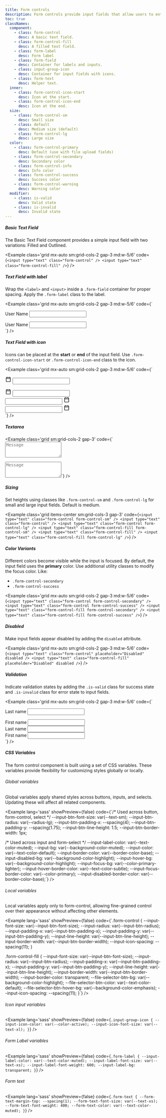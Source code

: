 ```yaml
---
title: Form controls
description: Form controls provide input fields that allow users to enter and edit text in forms and interfaces.
toc: true
classNames:
  component:
    - class: form-control
      desc: A basic text field.
    - class: form-control-fill
      desc: A filled text field.
    - class: form-label
      desc: Form label
    - class: form-field
      desc: Container for labels and inputs.
    - class: input-group-icon
      desc: Container for input fields with icons.
    - class: form-text
      desc: Helper text.
  inner:
    - class: form-control-icon-start
      desc: Icon at the start.
    - class: form-control-icon-end
      desc: Icon at the end.
  size:
    - class: form-control-sm
      desc: Small size
    - class: default
      desc: Medium size (default)
    - class: form-control-lg
      desc: Large size
  color:
    - class: form-control-primary
      desc: Default (use with file upload fields)
    - class: form-control-secondary
      desc: Secondary color
    - class: form-control-info
      desc: Info color
    - class: form-control-success
      desc: Success color
    - class: form-control-warning
      desc: Warning color
  modifier:
    - class: is-valid
      desc: Valid state
    - class: is-invalid
      desc: Invalid state
---
```


##### Basic Text Field

The Basic Text Field component provides a simple input field with two variations: Filled and Outlined.

<Example class='grid mx-auto sm:grid-cols-2 gap-3 md:w-5/6' code={`<input type="text" class="form-control" />
<input type="text" class="form-control-fill" />`} />

##### Text Field with label

Wrap the `<label>` and `<input>` inside a `.form-field` container for proper spacing. Apply the `.form-label` class to the label.

<Example class='grid mx-auto sm:grid-cols-2 gap-3 md:w-5/6' code={`<div class="form-field">
    <label class="form-label">User Name</label>
    <input type="text" class="form-control" />
  </div>
  <div class="form-field">
    <label class="form-label">User Name</label>
    <input type="text" class="form-control-fill" />
  </div>`} />

##### Text Field with icon

Icons can be placed at the **start** or **end** of the input field. Use `.form-control-icon-start` or `.form-control-icon-end` class to the icon.

<Example class='grid mx-auto sm:grid-cols-2 gap-3 md:w-5/6' code={`<div class="input-group-icon">
    <svg class="form-control-icon-start" xmlns="http://www.w3.org/2000/svg" width="20" height="20" viewBox="0 0 24 24"><path fill="currentColor" d="M5 22q-.825 0-1.412-.587T3 20V6q0-.825.588-1.412T5 4h1V3q0-.425.288-.712T7 2t.713.288T8 3v1h8V3q0-.425.288-.712T17 2t.713.288T18 3v1h1q.825 0 1.413.588T21 6v14q0 .825-.587 1.413T19 22zm0-2h14V10H5zM5 8h14V6H5zm0 0V6z"/></svg>
    <input type="text" class="form-control" />
  </div>
  <div class="input-group-icon">
    <svg class="form-control-icon-start" xmlns="http://www.w3.org/2000/svg" width="20" height="20" viewBox="0 0 24 24"><path fill="currentColor" d="M5 22q-.825 0-1.412-.587T3 20V6q0-.825.588-1.412T5 4h1V3q0-.425.288-.712T7 2t.713.288T8 3v1h8V3q0-.425.288-.712T17 2t.713.288T18 3v1h1q.825 0 1.413.588T21 6v14q0 .825-.587 1.413T19 22zm0-2h14V10H5zM5 8h14V6H5zm0 0V6z"/></svg>
    <input type="text" class="form-control-fill" />
  </div>
  <div class="input-group-icon">
    <input type="text" class="form-control" />
    <svg class="form-control-icon-end" xmlns="http://www.w3.org/2000/svg" width="20" height="20" viewBox="0 0 24 24"><path fill="currentColor" d="M5 22q-.825 0-1.412-.587T3 20V6q0-.825.588-1.412T5 4h1V3q0-.425.288-.712T7 2t.713.288T8 3v1h8V3q0-.425.288-.712T17 2t.713.288T18 3v1h1q.825 0 1.413.588T21 6v14q0 .825-.587 1.413T19 22zm0-2h14V10H5zM5 8h14V6H5zm0 0V6z"/></svg>
  </div>
  <div class="input-group-icon">
    <input type="text" class="form-control-fill" />
    <svg class="form-control-icon-end" xmlns="http://www.w3.org/2000/svg" width="20" height="20" viewBox="0 0 24 24"><path fill="currentColor" d="M5 22q-.825 0-1.412-.587T3 20V6q0-.825.588-1.412T5 4h1V3q0-.425.288-.712T7 2t.713.288T8 3v1h8V3q0-.425.288-.712T17 2t.713.288T18 3v1h1q.825 0 1.413.588T21 6v14q0 .825-.587 1.413T19 22zm0-2h14V10H5zM5 8h14V6H5zm0 0V6z"/></svg>
  </div>`} />

##### Textarea

<Example class='grid sm:grid-cols-2 gap-3' code={`<textarea id='exampleTextArea' type="text" class="form-control" placeholder="Message" rows="3"></textarea>
  <textarea id='exampleTextAreaFill' class="form-control-fill" placeholder="Message" rows="3"></textarea>`} />

##### Sizing

Set heights using classes like <code>.form-control-sm</code> and <code>.form-control-lg</code> for small and large input fields. Default is medium.

<Example class='grid items-center sm:grid-cols-3 gap-3' code={`<input type="text" class="form-control form-control-sm" />
  <input type="text" class="form-control" />
  <input type="text" class="form-control form-control-lg" />
  <input type="text" class="form-control-fill form-control-sm" />
  <input type="text" class="form-control-fill" />
  <input type="text" class="form-control-fill form-control-lg" />`} />

##### Color Variants

Different colors become visible while the input is focused. By default, the input field uses the **primary** color. Use additional utility classes to modify the focus color. Like:

- `.form-control-secondary`
- `.form-control-success`

<Example class='grid mx-auto sm:grid-cols-2 gap-3 md:w-5/6' code={`<input type="text" class="form-control form-control-secondary" />
  <input type="text" class="form-control form-control-success" />
  <input type="text" class="form-control-fill form-control-secondary" />
  <input type="text" class="form-control-fill form-control-success" />`} />

##### Disabled

Make input fields appear disabled by adding the `disabled` attribute.

<Example class='grid mx-auto sm:grid-cols-2 gap-3 md:w-5/6' code={`<input type="text" class="form-control" placeholder="Disabled" disabled />
  <input type="text" class="form-control-fill" placeholder="Disabled" disabled />`} />

##### Validation

Indicate validation states by adding the `.is-valid` class for success state and `.is-invalid` class for error state to input fields.

<Example class='grid mx-auto sm:grid-cols-2 gap-3 md:w-5/6' code={`<div class="form-field">
    <label class="form-label">Last name</label>
    <input type="text" class="form-control is-valid" />
  </div>
  <div class="form-field">
    <label class="form-label">First name</label>
    <input type="text" class="form-control-fill is-valid" />
  </div>
  <div class="form-field">
    <label class="form-label">Last name</label>
    <input type="text" class="form-control is-invalid" />
  </div>
    <div class="form-field">
    <label class="form-label">First name</label>
    <input type="text" class="form-control-fill is-invalid" />
  </div>`} />


##### CSS Variables

The form control component is built using a set of CSS variables. These variables provide flexibility for customizing styles globally or locally.

###### Global variables

Global variables apply shared styles across buttons, inputs, and selects. Updating these will affect all related components.

<Example lang='sass' showPreview={false}
  code={`/* Used across button, form-control, select */
  --input-btn-font-size: var(--text-sm);
  --input-btn-radius: var(--radius-lg);
  --input-btn-padding-x: --spacing(4);
  --input-btn-padding-y: --spacing(1.75);
  --input-btn-line-height: 1.5;
  --input-btn-border-width: 1px;

  /* Used across input and form-select */
  --input-label-color: var(--text-color-muted);
  --input-bg: var(--background-color-muted);
  --input-color: var(--text-color-default);
  --input-border-color: var(--border-color-base);
  --input-disabled-bg: var(--background-color-highlight);
  --input-hover-bg: var(--background-color-highlight);
  --input-focus-bg: var(--color-primary-lighter);
  --input-hover-border-color: var(--text-color-subtle);
  --input-focus-border-color: var(--color-primary);
  --input-disabled-border-color: var(--border-color-base);`}
/>

###### Local variables

Local variables apply only to form-control, allowing fine-grained control over their appearance without affecting other elements.

<Example lang='sass' showPreview={false}
  code={`.form-control {
    --input-font-size: var(--input-btn-font-size);
    --input-radius: var(--input-btn-radius);
    --input-padding-x: var(--input-btn-padding-x);
    --input-padding-y: var(--input-btn-padding-y);
    --input-line-height: var(--input-btn-line-height);
    --input-border-width: var(--input-btn-border-width);
    --input-icon-spacing: --spacing(11);
  }

  .form-control-fill {
    --input-font-size: var(--input-btn-font-size);
    --input-radius: var(--input-btn-radius);
    --input-padding-x: var(--input-btn-padding-x);
    --input-padding-y: var(--input-btn-padding-y);
    --input-line-height: var(--input-btn-line-height);
    --input-border-width: var(--input-btn-border-width);
    --input-border-color: transparent;
    --file-selector-btn-bg: var(--background-color-highlight);
    --file-selector-btn-color: var(--text-color-default);
    --file-selector-btn-hover-bg: var(--background-color-emphasis);
    --input-icon-spacing: --spacing(11);
  }`}
/>

###### Icon input variables

<Example lang='sass' showPreview={false} code={`.input-group-icon {
    --input-icon-color: var(--color-active);
    --input-icon-font-size: var(--text-xl);
}`} />

###### Form Label variables

<Example lang='sass' showPreview={false} code={`.form-label {
    --input-label-color: var(--text-color-muted);
    --input-label-font-size: var(--text-xs);
    --input-label-font-weight: 600;
    --input-label-bg: transparent;
}`} />

###### Form text

<Example lang='sass' showPreview={false} code={`.form-text {
    --form-text-margin-top: --spacing(1);
    --form-text-font-size: var(--text-xs);
    --form-text-font-weight: 400;
    --form-text-color: var(--text-color-muted);
}`} />